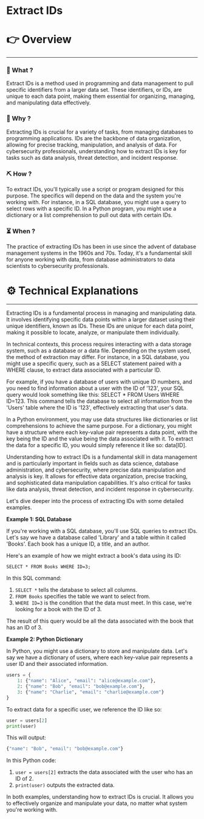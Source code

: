 # Extract IDs


# 👉 Overview

---

### 👀 What ?

Extract IDs is a method used in programming and data management to pull specific identifiers from a larger data set. These identifiers, or IDs, are unique to each data point, making them essential for organizing, managing, and manipulating data effectively.


### 🧐 Why ?

Extracting IDs is crucial for a variety of tasks, from managing databases to programming applications. IDs are the backbone of data organization, allowing for precise tracking, manipulation, and analysis of data. For cybersecurity professionals, understanding how to extract IDs is key for tasks such as data analysis, threat detection, and incident response.


### ⛏️ How ?

To extract IDs, you'll typically use a script or program designed for this purpose. The specifics will depend on the data and the system you're working with. For instance, in a SQL database, you might use a query to select rows with a specific ID. In a Python program, you might use a dictionary or a list comprehension to pull out data with certain IDs.


### ⏳ When ?

The practice of extracting IDs has been in use since the advent of database management systems in the 1960s and 70s. Today, it's a fundamental skill for anyone working with data, from database administrators to data scientists to cybersecurity professionals.


# ⚙️ Technical Explanations

---

Extracting IDs is a fundamental process in managing and manipulating data. It involves identifying specific data points within a larger dataset using their unique identifiers, known as IDs. These IDs are unique for each data point, making it possible to locate, analyze, or manipulate them individually.

In technical contexts, this process requires interacting with a data storage system, such as a database or a data file. Depending on the system used, the method of extraction may differ. For instance, in a SQL database, you might use a specific query, such as a SELECT statement paired with a WHERE clause, to extract data associated with a particular ID.

For example, if you have a database of users with unique ID numbers, and you need to find information about a user with the ID of '123', your SQL query would look something like this: SELECT * FROM Users WHERE ID=123. This command tells the database to select all information from the 'Users' table where the ID is '123', effectively extracting that user's data.

In a Python environment, you may use data structures like dictionaries or list comprehensions to achieve the same purpose. For a dictionary, you might have a structure where each key-value pair represents a data point, with the key being the ID and the value being the data associated with it. To extract the data for a specific ID, you would simply reference it like so: data[ID].

Understanding how to extract IDs is a fundamental skill in data management and is particularly important in fields such as data science, database administration, and cybersecurity, where precise data manipulation and analysis is key. It allows for effective data organization, precise tracking, and sophisticated data manipulation capabilities. It's also critical for tasks like data analysis, threat detection, and incident response in cybersecurity.

Let's dive deeper into the process of extracting IDs with some detailed examples.

**Example 1: SQL Database**

If you're working with a SQL database, you'll use SQL queries to extract IDs. Let's say we have a database called 'Library' and a table within it called 'Books'. Each book has a unique ID, a title, and an author.

Here's an example of how we might extract a book's data using its ID:

```
SELECT * FROM Books WHERE ID=3;

```

In this SQL command:

1. `SELECT *` tells the database to select all columns.
2. `FROM Books` specifies the table we want to select from.
3. `WHERE ID=3` is the condition that the data must meet. In this case, we're looking for a book with the ID of 3.

The result of this query would be all the data associated with the book that has an ID of 3.

**Example 2: Python Dictionary**

In Python, you might use a dictionary to store and manipulate data. Let's say we have a dictionary of users, where each key-value pair represents a user ID and their associated information.

```python
users = {
    1: {"name": "Alice", "email": "alice@example.com"},
    2: {"name": "Bob", "email": "bob@example.com"},
    3: {"name": "Charlie", "email": "charlie@example.com"}
}

```

To extract data for a specific user, we reference the ID like so:

```python
user = users[2]
print(user)

```

This will output:

```python
{"name": "Bob", "email": "bob@example.com"}

```

In this Python code:

1. `user = users[2]` extracts the data associated with the user who has an ID of 2.
2. `print(user)` outputs the extracted data.

In both examples, understanding how to extract IDs is crucial. It allows you to effectively organize and manipulate your data, no matter what system you're working with.
